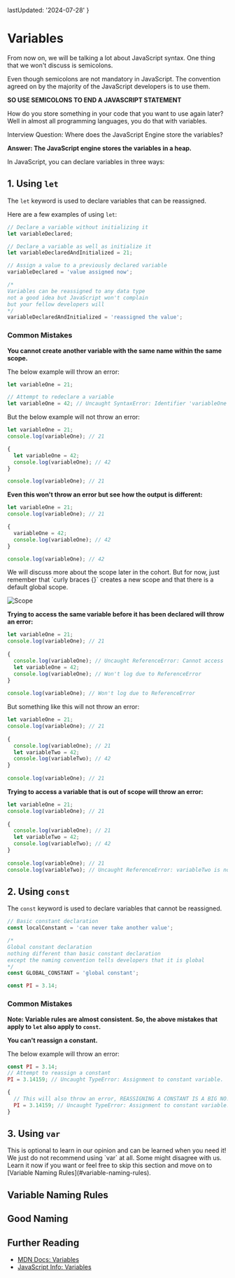 
  lastUpdated: '2024-07-28'
}

# Variables

<Callout type='error'>
From now on, we will be talking a lot about JavaScript syntax. One thing that we won't discuss is semicolons. 

Even though semicolons are not mandatory in JavaScript. The convention agreed on by the majority of the JavaScript developers is to use them. 

**SO USE SEMICOLONS TO END A JAVASCRIPT STATEMENT**
</Callout>

How do you store something in your code that you want to use again later? Well in almost all programming languages, you do that with variables.

<Callout>
Interview Question: Where does the JavaScript Engine store the variables?

**Answer: The JavaScript engine stores the variables in a heap.**
</Callout>

In JavaScript, you can declare variables in three ways:

## 1. Using `let`

The `let` keyword is used to declare variables that can be reassigned.

Here are a few examples of using `let`:

```js
// Declare a variable without initializing it
let variableDeclared;

// Declare a variable as well as initialize it
let variableDeclaredAndInitialized = 21;

// Assign a value to a previously declared variable
variableDeclared = 'value assigned now';

/*
Variables can be reassigned to any data type
not a good idea but JavaScript won't complain
but your fellow developers will
*/ 
variableDeclaredAndInitialized = 'reassigned the value';
```

### Common Mistakes

**You cannot create another variable with the same name within the same scope.**

The below example will throw an error:

```js
let variableOne = 21;

// Attempt to redeclare a variable
let variableOne = 42; // Uncaught SyntaxError: Identifier 'variableOne' has already been declared
```

But the below example will not throw an error:

```js
let variableOne = 21;
console.log(variableOne); // 21

{
  let variableOne = 42;
  console.log(variableOne); // 42
}

console.log(variableOne); // 21
```

**Even this won't throw an error but see how the output is different:**

```js
let variableOne = 21;
console.log(variableOne); // 21

{
  variableOne = 42;
  console.log(variableOne); // 42
}

console.log(variableOne); // 42
```

<Callout type="warning">
We will discuss more about the scope later in the cohort. But for now, just remember that `curly braces {}` creates a new scope and that there is a default global scope.

![Scope](./assets/scope.webp)
</Callout>

**Trying to access the same variable before it has been declared will throw an error:**

```js
let variableOne = 21;
console.log(variableOne); // 21
 
{
  console.log(variableOne); // Uncaught ReferenceError: Cannot access 'variableOne' before initialization
  let variableOne = 42;
  console.log(variableOne); // Won't log due to ReferenceError
}
 
console.log(variableOne); // Won't log due to ReferenceError
```

But something like this will not throw an error:

```js
let variableOne = 21;
console.log(variableOne); // 21
 
{
  console.log(variableOne); // 21
  let variableTwo = 42;
  console.log(variableTwo); // 42
}
 
console.log(variableOne); // 21
```

**Trying to access a variable that is out of scope will throw an error:**

```js
let variableOne = 21;
console.log(variableOne); // 21
 
{
  console.log(variableOne); // 21
  let variableTwo = 42;
  console.log(variableTwo); // 42
}
 
console.log(variableOne); // 21
console.log(variableTwo); // Uncaught ReferenceError: variableTwo is not defined
```

## 2. Using `const`

The `const` keyword is used to declare variables that cannot be reassigned.

```js
// Basic constant declaration
const localConstant = 'can never take another value';

/*
Global constant declaration 
nothing different than basic constant declaration
except the naming convention tells developers that it is global
*/
const GLOBAL_CONSTANT = 'global constant';

const PI = 3.14;
```

### Common Mistakes

**Note: Variable rules are almost consistent. So, the above mistakes that apply to `let` also apply to `const`.**

**You can't reassign a constant.**

The below example will throw an error:

```js
const PI = 3.14;
// Attempt to reassign a constant
PI = 3.14159; // Uncaught TypeError: Assignment to constant variable.

{
  // This will also throw an error, REASSIGNING A CONSTANT IS A BIG NO!
  PI = 3.14159; // Uncaught TypeError: Assignment to constant variable.
}
```

## 3. Using `var`

<Callout type='error'>
This is optional to learn in our opinion and can be learned when you need it! We just do not recommend using `var` at all. Some might disagree with us. Learn it now if you want or feel free to skip this section and move on to [Variable Naming Rules](#variable-naming-rules).
</Callout>

## Variable Naming Rules

## Good Naming

## Further Reading

- [MDN Docs: Variables](https://developer.mozilla.org/en-US/docs/Learn/JavaScript/First_steps/Variables)
- [JavaScript Info: Variables](https://javascript.info/variables)